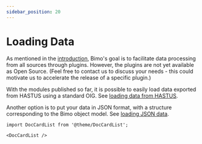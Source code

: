 ```yaml
---
sidebar_position: 20
---
```


# Loading Data

As mentioned in the [introduction](../../intro/intro.mdx), Bimo's goal is to facilitate data processing from all sources through plugins. However, the plugins are not yet available as Open Source. (Feel free to contact us to discuss your needs - this could motivate us to accelerate the release of a specific plugin.)

With the modules published so far, it is possible to easily load data exported from HASTUS using a standard OIG. See [loading data from HASTUS](./from-hastus.mdx).

Another option is to put your data in JSON format, with a structure corresponding to the Bimo object model. See [loading JSON data](./from-json.mdx).

```mdx-code-block
import DocCardList from '@theme/DocCardList';

<DocCardList />
```